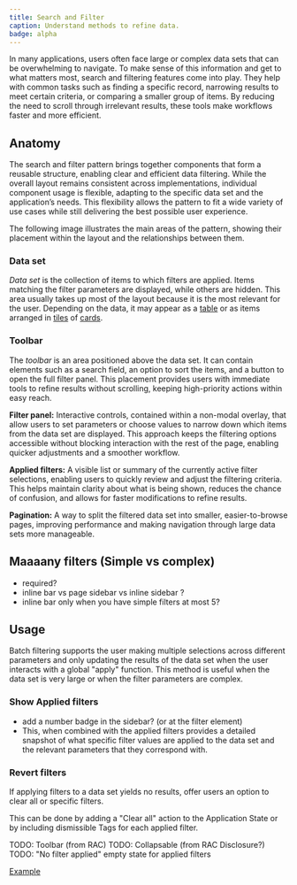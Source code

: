 ```yaml
---
title: Search and Filter
caption: Understand methods to refine data.
badge: alpha
---
```


In many applications, users often face large or complex data sets that can be overwhelming to navigate. To make sense of this information and get to what matters most, search and filtering features come into play. They help with common tasks such as finding a specific record, narrowing results to meet certain criteria, or comparing a smaller group of items. By reducing the need to scroll through irrelevant results, these tools make workflows faster and more efficient.

## Anatomy

The search and filter pattern brings together components that form a reusable structure, enabling clear and efficient data filtering. While the overall layout remains consistent across implementations, individual component usage is flexible, adapting to the specific data set and the application’s needs. This flexibility allows the pattern to fit a wide variety of use cases while still delivering the best possible user experience.

The following image illustrates the main areas of the pattern, showing their placement within the layout and the relationships between them.

### Data set

_Data set_ is the collection of items to which filters are applied. Items matching the filter parameters are displayed, while others are hidden. This area usually takes up most of the layout because it is the most relevant for the user. Depending on the data, it may appear as a [table](/components/collection/table) or as items arranged in [tiles](/components/layout/tiles) of [cards](/components/content/card).

### Toolbar

The _toolbar_ is an area positioned above the data set. It can contain elements such as a search field, an option to sort the items, and a button to open the full filter panel. This placement provides users with immediate tools to refine results without scrolling, keeping high-priority actions within easy reach.

**Filter panel:** Interactive controls, contained within a non-modal overlay, that allow users to set parameters or choose values to narrow down which items from the data set are displayed. This approach keeps the filtering options accessible without blocking interaction with the rest of the page, enabling quicker adjustments and a smoother workflow.

**Applied filters:** A visible list or summary of the currently active filter selections, enabling users to quickly review and adjust the filtering criteria. This helps maintain clarity about what is being shown, reduces the chance of confusion, and allows for faster modifications to refine results.

**Pagination:** A way to split the filtered data set into smaller, easier-to-browse pages, improving performance and making navigation through large data sets more manageable.

## Maaaany filters (Simple vs complex)

- required?
- inline bar vs page sidebar vs inline sidebar ?
- inline bar only when you have simple filters at most 5?

## Usage

Batch filtering supports the user making multiple selections across different parameters and only updating the results of the data set when the user interacts with a global "apply" function. This method is useful when the data set is very large or when the filter parameters are complex.

### Show Applied filters

- add a number badge in the sidebar? (or at the filter element)
- This, when combined with the applied filters provides a detailed snapshot of what specific filter values are applied to the data set and the relevant parameters that they correspond with.

### Revert filters

If applying filters to a data set yields no results, offer users an option to clear all or specific filters.

This can be done by adding a "Clear all" action to the Application State or by including dismissible Tags for each applied filter.

TODO: Toolbar (from RAC)
TODO: Collapsable (from RAC Disclosure?)
TODO: "No filter applied" empty state for applied filters

[Example](/pattern/filter)
